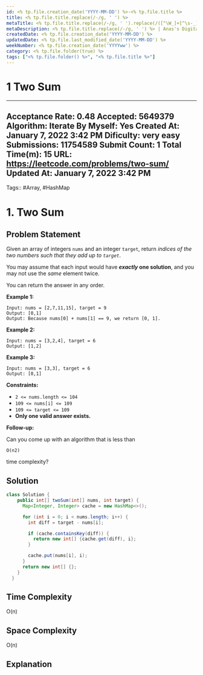 ```yaml
---
id: <% tp.file.creation_date('YYYY-MM-DD') %>-<% tp.file.title %>
title: <% tp.file.title.replace(/-/g, ' ') %>
metaTitle: <% tp.file.title.replace(/-/g, ' ').replace(/([^\W_]+[^\s-_]+]*) */g, function (txt) {return txt.charAt(0).toUpperCase() + txt.substr(1).toLowerCase();}) %> | Anas's Digital Garden
metaDescription: <% tp.file.title.replace(/-/g, ' ') %> | Anas's Digital Garden
createdDate: <% tp.file.creation_date('YYYY-MM-DD') %>
updatedDate: <% tp.file.last_modified_date('YYYY-MM-DD') %>
weekNumber: <% tp.file.creation_date('YYYYww') %>
category: <% tp.file.folder(true) %>
tags: ["<% tp.file.folder() %>", "<% tp.file.title %>"]
---
```

# 1 Two Sum

---
Acceptance Rate: 0.48
Accepted: 5649379
Algorithm: Iterate
By Myself: Yes
Created At: January 7, 2022 3:42 PM
Dificulty: very easy
Submissions: 11754589
Submit Count: 1
Total Time(m): 15
URL: https://leetcode.com/problems/two-sum/
Updated At: January 7, 2022 3:42 PM
---
Tags:: #Array, #HashMap

# 1. Two Sum

## Problem Statement

Given an array of integers `nums` and an integer `target`, return *indices of the two numbers such that they add up to `target`*.

You may assume that each input would have ***exactly* one solution**, and you may not use the *same* element twice.

You can return the answer in any order.

**Example 1:**

```
Input: nums = [2,7,11,15], target = 9
Output: [0,1]
Output: Because nums[0] + nums[1] == 9, we return [0, 1].

```

**Example 2:**

```
Input: nums = [3,2,4], target = 6
Output: [1,2]

```

**Example 3:**

```
Input: nums = [3,3], target = 6
Output: [0,1]

```

**Constraints:**

- `2 <= nums.length <= 104`
- `109 <= nums[i] <= 109`
- `109 <= target <= 109`
- **Only one valid answer exists.**

**Follow-up:**

Can you come up with an algorithm that is less than

```
O(n2)
```

time complexity?

## Solution

```java
class Solution {
    public int[] twoSum(int[] nums, int target) {
      Map<Integer, Integer> cache = new HashMap<>();

      for (int i = 0; i < nums.length; i++) {
        int diff = target - nums[i];

        if (cache.containsKey(diff)) {
          return new int[] {cache.get(diff), i};
        }

        cache.put(nums[i], i);
      }
      return new int[] {};
    }
  }
```

## Time Complexity

O(n)

## Space Complexity

O(n)

## Explanation
